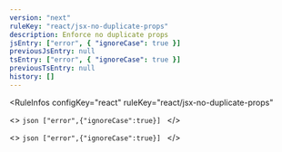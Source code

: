 ```yaml
---
version: "next"
ruleKey: "react/jsx-no-duplicate-props"
description: Enforce no duplicate props
jsEntry: ["error", { "ignoreCase": true }]
previousJsEntry: null
tsEntry: ["error", { "ignoreCase": true }]
previousTsEntry: null
history: []
---
```


<RuleInfos 
  configKey="react" 
  ruleKey="react/jsx-no-duplicate-props" 
>
  <>
    ```json
    ["error",{"ignoreCase":true}]
    ```
  </>

  <>
    ```json
    ["error",{"ignoreCase":true}]
    ```
  </>
</RuleInfos>
